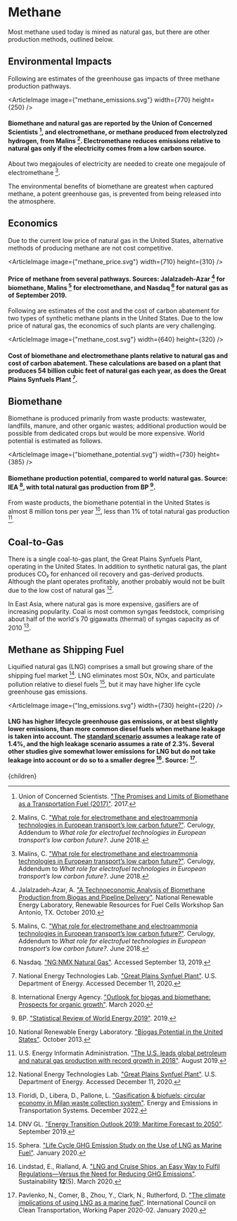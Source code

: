 



# Methane

Most methane used today is mined as natural gas, but there are other production methods, outlined below.

## Environmental Impacts
Following are estimates of the greenhouse gas impacts of three methane production pathways.

<ArticleImage image={"methane_emissions.svg"} width={770} height={250} />
#### Biomethane and natural gas are reported by the Union of Concerned Scientists [^m14], and electromethane, or methane produced from electrolyzed hydrogen, from Malins [^m7]. Electromethane reduces emissions relative to natural gas only if the electricity comes from a low carbon source.

About two megajoules of electricity are needed to create one megajoule of electromethane [^m7].

The environmental benefits of biomethane are greatest when captured methane, a potent greenhouse gas, is prevented from being released into the atmosphere.

## Economics
Due to the current low price of natural gas in the United States, alternative methods of producing methane are not cost competitive.

<ArticleImage image={"methane_price.svg"} width={710} height={310} />
#### Price of methane from several pathways. Sources: Jalalzadeh-Azar [^m5] for biomethane, Malins [^m7] for electromethane, and Nasdaq [^m8] for natural gas as of September 2019.

Following are estimates of the cost and the cost of carbon abatement for two types of synthetic methane plants in the United States. Due to the low price of natural gas, the economics of such plants are very challenging.

<ArticleImage image={"methane_cost.svg"} width={640} height={320} />
#### Cost of biomethane and electromethane plants relative to natural gas and cost of carbon abatement. These calculations are based on a plant that produces 54 billion cubic feet of natural gas each year, as does the Great Plains Synfuels Plant [^m9].

## Biomethane
Biomethane is produced primarily from waste products: wastewater, landfills, manure, and other organic wastes; additional production would be possible from dedicated crops but would be more expensive. World potential is estimated as follows.

<ArticleImage image={"biomethane_potential.svg"} width={730} height={385} />
#### Biomethane production potential, compared to world natural gas. Source: IEA [^m4], with total natural gas production from BP [^m1].

From waste products, the biomethane potential in the United States is almost 8 million tons per year [^m10], less than 1% of total natural gas production [^m13].

<MethaneCaptureFromWasteSolution />

## Coal-to-Gas
There is a single coal-to-gas plant, the Great Plains Synfuels Plant, operating in the United States. In addition to synthetic natural gas, the plant produces CO₂ for enhanced oil recovery and gas-derived products. Although the plant operates profitably, another probably would not be built due to the low cost of natural gas [^m9].

In East Asia, where natural gas is more expensive, gasifiers are of increasing popularity. Coal is most common syngas feedstock, comprising about half of the world's 70 gigawatts (thermal) of syngas capacity as of 2010 [^m15].

## Methane as Shipping Fuel
Liquified natural gas (LNG) comprises a small but growing share of the shipping fuel market [^m2]. LNG eliminates most SOx, NOx, and particulate pollution relative to diesel fuels [^m12], but it may have higher life cycle greenhouse gas emissions.

<ArticleImage image={"lng_emissions.svg"} width={730} height={220} />
#### LNG has higher lifecycle greenhouse gas emissions, or at best slightly lower emissions, than more common diesel fuels when methane leakage is taken into account. The [standard scenario](/energy/energy_production/gas) assumes a leakage rate of 1.4%, and the high leakage scenario assumes a rate of 2.3%. Several other studies give somewhat lower emissions for LNG but do not take leakage into account or do so to a smaller degree [^m6]. Source: [^m11].

[^m1]: BP. ["Statistical Review of World Energy 2019"](https://www.bp.com/en/global/corporate/energy-economics/statistical-review-of-world-energy.html). 2019.

[^m2]: DNV GL. ["Energy Transition Outlook 2019: Maritime Forecast to 2050"](https://eto.dnv.com/2019/Maritime/#maritime-top). September 2019.

[^m3]: Global Syngas Technologies Council. ["The Gasification Industry"](https://www.globalsyngas.org/resources/the-gasification-industry/). Accessed December 11, 2020.

[^m4]: International Energy Agency. ["Outlook for biogas and biomethane: Prospects for organic growth"](https://www.iea.org/reports/outlook-for-biogas-and-biomethane-prospects-for-organic-growth). March 2020.

[^m5]: Jalalzadeh-Azar, A. ["A Technoeconomic Analysis of Biomethane Production from Biogas and Pipeline Delivery"](https://www.nrel.gov/docs/fy11osti/49629.pdf). National Renewable Energy Laboratory, Renewable Resources for Fuel Cells Workshop San Antonio, TX. October 2010.

[^m6]: Lindstad, E., Rialland, A. ["LNG and Cruise Ships, an Easy Way to Fulfil Regulations—Versus the Need for Reducing GHG Emissions"](https://doi.org/10.3390/su12052080). Sustainability **12**(5). March 2020.

[^m7]: Malins, C. ["What role for electromethane and electroammonia technologies in European transport’s low carbon future?"](https://www.transportenvironment.org/sites/te/files/publications/2018_06_Cerulogy_What-role-electromethane-and-electroammonia_June2018.pdf). Cerulogy, Addendum to *What role for electrofuel technologies in European transport’s low carbon future?*. June 2018.

[^m8]: Nasdaq. ["NG:NMX Natural Gas"](https://www.nasdaq.com/market-activity/commodities/ng%3Anmx). Accessed September 13, 2019.

[^m9]: National Energy Technologies Lab. ["Great Plains Synfuel Plant"](https://netl.doe.gov/research/Coal/energy-systems/gasification/gasifipedia/great-plains). U.S. Department of Energy. Accessed December 11, 2020.

[^m10]: National Renewable Energy Laboratory. ["Biogas Potential in the United States"](https://www.nrel.gov/docs/fy14osti/60178.pdf). October 2013.

[^m11]: Pavlenko, N., Comer, B., Zhou, Y., Clark, N., Rutherford, D. ["The climate implications of using LNG as a marine fuel"](https://theicct.org/publications/climate-impacts-LNG-marine-fuel-2020). International Council on Clean Transportation, Working Paper 2020-02. January 2020.

[^m12]: Sphera. ["Life Cycle GHG Emission Study on the Use of LNG as Marine Fuel"](https://sphera.com/research/life-cycle-ghg-emission-study-on-the-use-of-lng-as-marine-fuel/). January 2020.

[^m13]: U.S. Energy Informatin Administration. ["The U.S. leads global petroleum and natural gas production with record growth in 2018"](https://www.eia.gov/todayinenergy/detail.php?id=40973). August 2019.

[^m14]: Union of Concerned Scientists. ["The Promises and Limits of Biomethane as a Transportation Fuel (2017)"](https://www.ucsusa.org/biomethane-transportation). 2017.

[^m15]: Floridi, D., Libera, D., Pallone, L. ["Gasification & biofuels: circular economy in Milan waste collection system"](https://www.researchgate.net/publication/366486065_Energy_and_Emissions_in_Transportation_Systems_Gasification_biofuels_circular_economy_in_Milan_waste_collection_system). Energy and Emissions in Transportation Systems. December 2022.

  <Article 
    focusAreaUrl={focusAreaUrl} 
    hierarchy={hierarchy} 
    site={site}
  >
    {children}
  </Article>